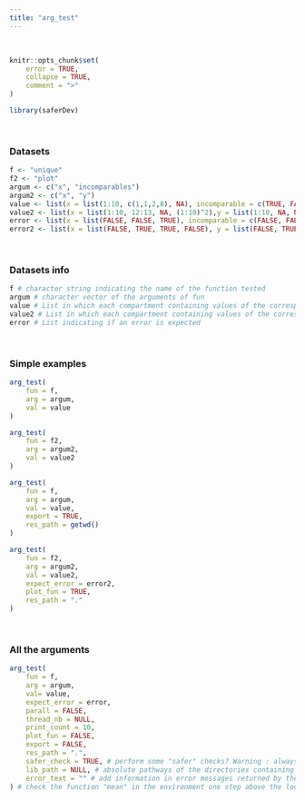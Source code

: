 ---
title: "arg_test"
---
<br>

```{r, include = FALSE}
knitr::opts_chunk$set(
    error = TRUE, 
    collapse = TRUE,
    comment = ">"
)
```

```{r setup}
library(saferDev)
```
<br>

### Datasets
```{r}
f <- "unique"
f2 <- "plot"
argum <- c("x", "incomparables")
argum2 <- c("x", "y")
value <- list(x = list(1:10, c(1,1,2,8), NA), incomparable = c(TRUE, FALSE, NA))
value2 <- list(x = list(1:10, 12:13, NA, (1:10)^2),y = list(1:10, NA, NA))
error <- list(x = list(FALSE, FALSE, TRUE), incomparable = c(FALSE, FALSE, TRUE))
error2 <- list(x = list(FALSE, TRUE, TRUE, FALSE), y = list(FALSE, TRUE, TRUE))
```
<br>

### Datasets info
```{r}
f # character string indicating the name of the function tested 
argum # character vector of the arguments of fun
value # List in which each compartment containing values of the corresponding argument in arg
value2 # List in which each compartment containing values of the corresponding argument2 in arg
error # List indicating if an error is expected
```
<br>

### Simple examples
```{r}
arg_test(
    fun = f, 
    arg = argum, 
    val = value
)

arg_test(
    fun = f2, 
    arg = argum2, 
    val = value2
)

arg_test(
    fun = f, 
    arg = argum, 
    val = value,
    export = TRUE,
    res_path = getwd()
)

arg_test(
    fun = f2, 
    arg = argum2, 
    val = value2,
    expect_error = error2,
    plot_fun = TRUE,
    res_path = "."
)
```
<br>

### All the arguments
```{r}
arg_test(
    fun = f, 
    arg = argum, 
    val= value, 
    expect_error = error, 
    parall = FALSE, 
    thread_nb = NULL, 
    print_count = 10, 
    plot_fun = FALSE, 
    export = FALSE, 
    res_path = ".", 
    safer_check = TRUE, # perform some "safer" checks? Warning : always set this argument to FALSE if all_args_here() is used inside another safer function.
    lib_path = NULL, # absolute pathways of the directories containing the required packages if not in the default directories.
    error_text = "" # add information in error messages returned by the function.
) # check the function "mean" in the environment one step above the local environment
```
